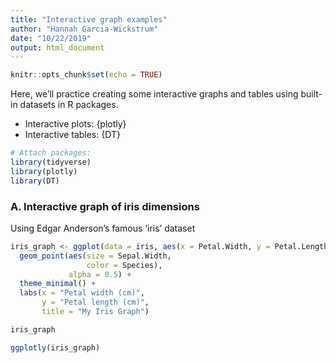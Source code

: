 ```yaml
---
title: "Interactive graph examples"
author: "Hannah Garcia-Wickstrum"
date: "10/22/2019"
output: html_document
---
```


```r
knitr::opts_chunk$set(echo = TRUE)
```

Here, we'll practice creating some interactive graphs and tables using built-in datasets in R packages.

- Interactive plots: {plotly}
- Interactive tables: {DT}

```r
# Attach packages:
library(tidyverse)
library(plotly)
library(DT)

```

### A. Interactive graph of iris dimensions

Using Edgar Anderson's famous 'iris' dataset
```r

iris_graph <- ggplot(data = iris, aes(x = Petal.Width, y = Petal.Length)) +
  geom_point(aes(size = Sepal.Width,
                 color = Species),
             alpha = 0.5) +
  theme_minimal() +
  labs(x = "Petal width (cm)", 
       y = "Petal length (cm)",
       title = "My Iris Graph")

iris_graph

ggplotly(iris_graph)


```

